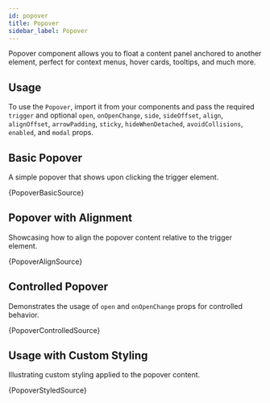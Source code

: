 ```yaml
---
id: popover
title: Popover
sidebar_label: Popover
---
```


Popover component allows you to float a content panel anchored to another element, perfect for context menus, hover cards, tooltips, and much more.

## Usage

To use the `Popover`, import it from your components and pass the required `trigger` and optional `open`, `onOpenChange`, `side`, `sideOffset`, `align`, `alignOffset`, `arrowPadding`, `sticky`, `hideWhenDetached`, `avoidCollisions`, `enabled`, and `modal` props.


## Basic Popover

A simple popover that shows upon clicking the trigger element.


<CodeSample>
    <PopoverBasicDemo/>
</CodeSample>

<CodeBlock language="tsx">{PopoverBasicSource}</CodeBlock>

## Popover with Alignment

Showcasing how to align the popover content relative to the trigger element.


<CodeSample>
    <PopoverAlignDemo/>
</CodeSample>

<CodeBlock language="tsx">{PopoverAlignSource}</CodeBlock>

## Controlled Popover

Demonstrates the usage of `open` and `onOpenChange` props for controlled behavior.


<CodeSample>
    <PopoverControlledDemo/>
</CodeSample>

<CodeBlock language="tsx">{PopoverControlledSource}</CodeBlock>

## Usage with Custom Styling

Illustrating custom styling applied to the popover content.


<CodeSample>
    <PopoverStyledDemo/>
</CodeSample>

<CodeBlock language="tsx">{PopoverStyledSource}</CodeBlock>
